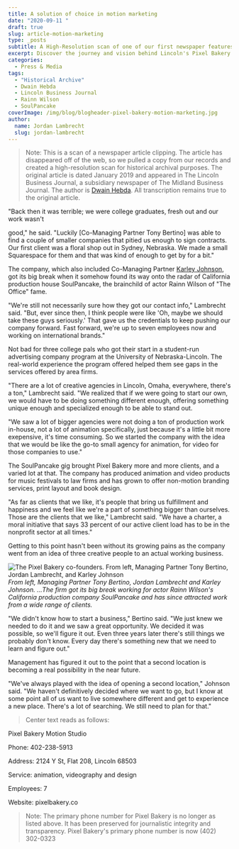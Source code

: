 ```yaml
---
title: A solution of choice in motion marketing
date: "2020-09-11 "
draft: true
slug: article-motion-marketing
type: _posts
subtitle: A High-Resolution scan of one of our first newspaper features
excerpt: Discover the journey and vision behind Lincoln's Pixel Bakery Motion Studio, co-founded by Jordan Lambrecht, creating impactful motion marketing
categories:
  - Press & Media
tags:
  - "Historical Archive"
  - Dwain Hebda
  - Lincoln Business Journal
  - Rainn Wilson
  - SoulPancake
coverImage: /img/blog/blogheader-pixel-bakery-motion-marketing.jpg
author:
  name: Jordan Lambrecht
  slug: jordan-lambrecht
---
```

> Note: This is a scan of a newspaper article clipping. The article has disappeared off of the web, so we pulled a copy from our records and created a high-resolution scan for historical archival purposes. The original article is dated January 2019 and appeared in The Lincoln Business Journal, a subsidiary newspaper of The Midland Business Journal. The author is [Dwain Hebda](https://www.linkedin.com/in/dwain-hebda-b2584310/). All transcription remains true to the original article. 
 
"Back then it was terrible; we were college graduates, fresh out and our work wasn't

good," he said. "Luckily [Co-Managing Partner Tony Bertino] was able to find a couple of smaller companies that pitied us enough to sign contracts. Our first client was a floral shop out in Sydney, Nebraska. We made a small Squarespace for them and that was kind of enough to get by for a bit."

The company, which also included Co-Managing Partner [Karley Johnson](/about/karley-johnson), got its big break when it somehow found its way onto the radar of California production house SoulPancake, the brainchild of actor Rainn Wilson of "The Office" fame.

"We're still not necessarily sure how they got our contact info," Lambrecht said. "But, ever since then, I think people were like 'Oh, maybe we should take these guys seriously.' That gave us the credentials to keep pushing our company forward. Fast forward, we're up to seven employees now and working on international brands."

Not bad for three college pals who got their start in a student-run advertising company program at the University of Nebras­ka-Lincoln. The real-world experience the program offered helped them see gaps in the services offered by area firms.

"There are a lot of creative agencies in Lincoln, Omaha, everywhere, there's a ton," Lambrecht said. "We realized that if we were going to start our own, we would have to be doing something different enough, offering something unique enough and specialized enough to be able to stand out.

"We saw a lot of bigger agencies were not doing a ton of production work in-house, not a lot of animation spe­cifically, just because it's a little bit more ex­epensive, it's time con­suming. So we started the company with the idea that we would be like the go-to small agency for animation, for video for those companies to use."

The SoulPancake gig brought Pixel Bakery more and more clients, and a varied lot at that. The company has produced animation and video products for music festivals to law firms and has grown to offer non-motion branding services, print layout and book design.

"As far as clients that we like, it's people that bring us fulfillment and happiness and we feel like we're a part of something bigger than ourselves. Those are the clients that we like," Lambrecht said. "We have a charter, a moral initiative that says 33 percent of our active client load has to be in the nonprofit sector at all times."

Getting to this point hasn't been without its growing pains as the company went from an idea of three creative people to an actual working business.

![The Pixel Bakery co-founders. From left, Managing Partner Tony Bertino, Jordan Lambrecht, and Karley Johnson](https://cdn.pixelbakery.com/img/blog/pixel-bakery-founders.jpg) _From left, Managing Partner Tony Bertino, Jordan Lambrecht and Karley Johnson.
...The firm got its big break working for actor Rainn Wilson's California production company SoulPancake and has since attracted work from a wide range of clients._

"We didn't know how to start a business," Bertino said. "We just knew we needed to do it and we saw a great opportunity. We decided it was possible, so we'll figure it out. Even three years later there's still things we probably don't know. Every day there's something new that we need to learn and figure out."

Management has figured it out to the point that a second location is becoming a real possibility in the near future.

"We've always played with the idea of opening a second location," Johnson said. "We haven't definitively decided where we want to go, but I know at some point all of us want to live somewhere different and get to experience a new place. There's a lot of searching. We still need to plan for that."

> Center text reads as follows:

Pixel Bakery Motion Studio

Phone: 402-238-5913

Address: 2124 Y St, Flat 208, Lincoln 68503

Service: animation, videography and design

Employees: 7

Website: pixelbakery.co

> Note: The primary phone number for Pixel Bakery is no longer as listed above. It has been preserved for journalistic integrity and transparency. Pixel Bakery's primary phone number is now (402) 302-0323
